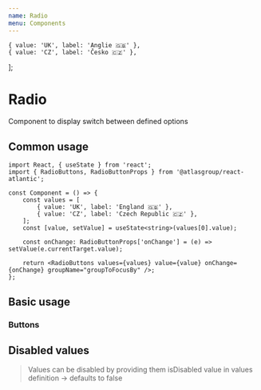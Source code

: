 ```yaml
---
name: Radio
menu: Components
---
```


    { value: 'UK', label: 'Anglie 🇬🇧' },
    { value: 'CZ', label: 'Česko 🇨🇿' },
];

# Radio

Component to display switch between defined options

## Common usage

```tsx
import React, { useState } from 'react';
import { RadioButtons, RadioButtonProps } from '@atlasgroup/react-atlantic';

const Component = () => {
    const values = [
        { value: 'UK', label: 'England 🇬🇧' },
        { value: 'CZ', label: 'Czech Republic 🇨🇿' },
    ];
    const [value, setValue] = useState<string>(values[0].value);

    const onChange: RadioButtonProps['onChange'] = (e) => setValue(e.currentTarget.value);

    return <RadioButtons values={values} value={value} onChange={onChange} groupName="groupToFocusBy" />;
};
```

## Basic usage

### Buttons

<Playground>
    <WrapperVertical>
        <RadioButtons values={values} value="UK" />
        <RadioCircular values={values} value="CZ" />
    </WrapperVertical>
</Playground>

## Disabled values

> Values can be disabled by providing them isDisabled value in values definition → defaults to false

<Playground>
    <RadioButtons
        values={[
            { value: 'UK', label: 'Anglie 🇬🇧', isDisabled: true },
            { value: 'CZ', label: 'Česko 🇨🇿' },
        ]}
        value="UK"
    />
</Playground>
